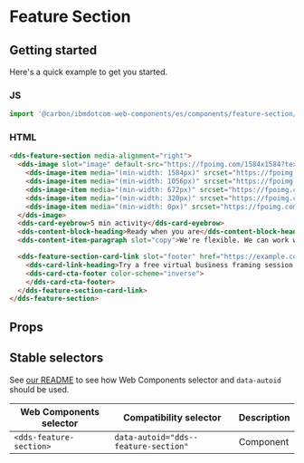 
# Feature Section

## Getting started

Here's a quick example to get you started.

### JS

```javascript
import '@carbon/ibmdotcom-web-components/es/components/feature-section/index.js';
```

### HTML

```html
<dds-feature-section media-alignment="right">
  <dds-image slot="image" default-src="https://fpoimg.com/1584x1584?text=1:1&bg_color=ee5396&text_color=161616">
    <dds-image-item media="(min-width: 1584px)" srcset="https://fpoimg.com/1584x1584?text=1:1&bg_color=ee5396&text_color=161616"> </dds-image-item>
    <dds-image-item media="(min-width: 1056px)" srcset="https://fpoimg.com/1584x1584?text=1:1&bg_color=ee5396&text_color=161616"> </dds-image-item>
    <dds-image-item media="(min-width: 672px)" srcset="https://fpoimg.com/960x720?text=4:3&bg_color=ee5396&text_color=161616"> </dds-image-item>
    <dds-image-item media="(min-width: 320px)" srcset="https://fpoimg.com/720x720?text=1:1&bg_color=ee5396&text_color=161616"> </dds-image-item>
    <dds-image-item media="(min-width: 0px)" srcset="https://fpoimg.com/320x320?text=1:1&bg_color=ee5396&text_color=161616"> </dds-image-item>
  </dds-image>
  <dds-card-eyebrow>5 min activity</dds-card-eyebrow>
  <dds-content-block-heading>Ready when you are</dds-content-block-heading>
  <dds-content-item-paragraph slot="copy">We're flexible. We can work with you on a wide variety of engagements on a project or consulting basis. And we're technology agnostic. Our experts work with any vendor's technology, not just IBM's. You decide how you want to work and where to focus our expertise.</dds-content-item-paragraph>

  <dds-feature-section-card-link slot="footer" href="https://example.com" type="local" color-scheme="inverse">
    <dds-card-link-heading>Try a free virtual business framing session with IBM Garage</dds-card-link-heading>
    <dds-card-cta-footer color-scheme="inverse">
    </dds-card-cta-footer>
  </dds-feature-section-card-link>
</dds-feature-section>
```

## Props

<Props of="dds-feature-section" />

## Stable selectors

See [our README](https://github.com/carbon-design-system/carbon-for-ibm-dotcom/tree/master/packages/web-components#stable-selectors-for-analytics-and-integratione2e-testing-in-web-components) to see how Web Components selector and `data-autoid` should be used.

| Web Components selector | Compatibility selector            | Description |
| ----------------------- | --------------------------------- | ----------- |
| `<dds-feature-section>`    | `data-autoid="dds--feature-section"` | Component   |

<Description markdown={contributing} />
